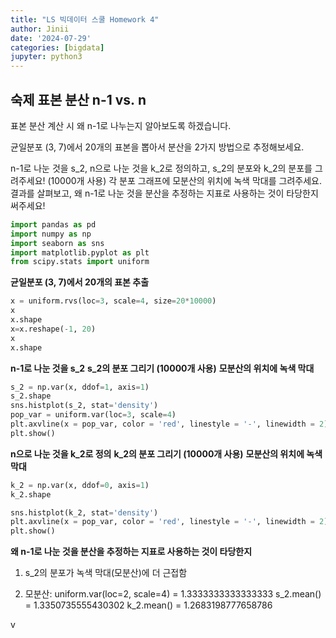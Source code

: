 ```yaml
---
title: "LS 빅데이터 스쿨 Homework 4"
author: Jinii
date: '2024-07-29'
categories: [bigdata]
jupyter: python3
---
```


## 숙제 표본 분산 n-1 vs. n


표본 분산 계산 시 왜 n-1로 나누는지 알아보도록 하겠습니다.

균일분포 (3, 7)에서 20개의 표본을 뽑아서 분산을 2가지 방법으로 추정해보세요.

n-1로 나눈 것을 s_2, n으로 나눈 것을 k_2로 정의하고, s_2의 분포와 k_2의 분포를 그려주세요! (10000개 사용)
각 분포 그래프에 모분산의 위치에 녹색 막대를 그려주세요.
결과를 살펴보고, 왜 n-1로 나눈 것을 분산을 추정하는 지표로 사용하는 것이 타당한지 써주세요!


```python
import pandas as pd
import numpy as np
import seaborn as sns
import matplotlib.pyplot as plt
from scipy.stats import uniform

```

**균일분포 (3, 7)에서 20개의 표본 추출**
```python
x = uniform.rvs(loc=3, scale=4, size=20*10000)
x
x.shape
x=x.reshape(-1, 20)
x
x.shape

```

**n-1로 나눈 것을 s_2**
**s_2의 분포 그리기 (10000개 사용)**
**모분산의 위치에 녹색 막대**
```python
s_2 = np.var(x, ddof=1, axis=1)
s_2.shape
sns.histplot(s_2, stat='density')
pop_var = uniform.var(loc=3, scale=4)
plt.axvline(x = pop_var, color = 'red', linestyle = '-', linewidth = 2)
plt.show()

```

**n으로 나눈 것을 k_2로 정의**
**k_2의 분포 그리기 (10000개 사용)**
**모분산의 위치에 녹색 막대**
```python
k_2 = np.var(x, ddof=0, axis=1)
k_2.shape

sns.histplot(k_2, stat='density')
plt.axvline(x = pop_var, color = 'red', linestyle = '-', linewidth = 2)
plt.show()


```

**왜 n-1로 나눈 것을 분산을 추정하는 지표로 사용하는 것이 타당한지**

1. s_2의 분포가 녹색 막대(모분산)에 더 근접함

2. 모분산: uniform.var(loc=2, scale=4) = 1.3333333333333333
s_2.mean() = 1.3350735555430302
k_2.mean() = 1.2683198777658786


v